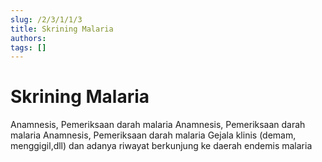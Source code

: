 ```yaml
---
slug: /2/3/1/1/3
title: Skrining Malaria
authors: 
tags: []
---
```



# Skrining Malaria

<Tabs>
<TabItem value='puskesmas' label='Puskesmas'>
Anamnesis, Pemeriksaan darah malaria
</TabItem>
<TabItem value='pustu' label='Pustu'>
Anamnesis, Pemeriksaan darah malaria
</TabItem>
<TabItem value='posyandu' label='Posyandu'>
Anamnesis, Pemeriksaan darah malaria
</TabItem>
<TabItem value='rumah' label='Kunjungan Rumah'>
Gejala klinis (demam, menggigil,dll) dan adanya riwayat berkunjung ke daerah endemis malaria
</TabItem>
</Tabs>
